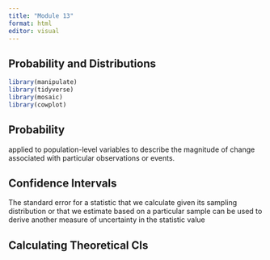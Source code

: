 ```yaml
---
title: "Module 13"
format: html
editor: visual
---
```


## Probability and Distributions

```r
library(manipulate)
library(tidyverse)
library(mosaic)
library(cowplot)
```

## Probability

applied to population-level variables to describe the magnitude of change associated with particular observations or events.

## Confidence Intervals

The standard error for a statistic that we calculate given its sampling distribution or that we estimate based on a particular sample can be used to derive another measure of uncertainty in the statistic value

## Calculating Theoretical CIs

